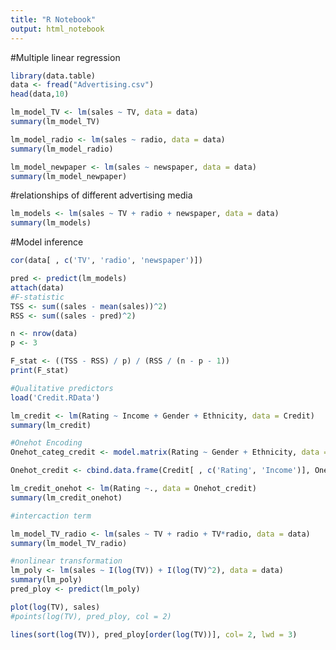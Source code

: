 ```yaml
---
title: "R Notebook"
output: html_notebook
---
```


#Multiple linear regression
```r
library(data.table)
data <- fread("Advertising.csv")
head(data,10)
```


```r
lm_model_TV <- lm(sales ~ TV, data = data)
summary(lm_model_TV)
```


```r
lm_model_radio <- lm(sales ~ radio, data = data)
summary(lm_model_radio)
```




```r
lm_model_newpaper <- lm(sales ~ newspaper, data = data)
summary(lm_model_newpaper)
```


#relationships of different advertising media
```r
lm_models <- lm(sales ~ TV + radio + newspaper, data = data)
summary(lm_models)
```


#Model inference
```r
cor(data[ , c('TV', 'radio', 'newspaper')])
```





```r
pred <- predict(lm_models)
attach(data)
#F-statistic
TSS <- sum((sales - mean(sales))^2)
RSS <- sum((sales - pred)^2)

n <- nrow(data)
p <- 3

F_stat <- ((TSS - RSS) / p) / (RSS / (n - p - 1))
print(F_stat)

```


```r
#Qualitative predictors
load('Credit.RData')

lm_credit <- lm(Rating ~ Income + Gender + Ethnicity, data = Credit)
summary(lm_credit)
```


```r
#Onehot Encoding
Onehot_categ_credit <- model.matrix(Rating ~ Gender + Ethnicity, data = Credit)

Onehot_credit <- cbind.data.frame(Credit[ , c('Rating', 'Income')], Onehot_categ_credit[ , -1])

lm_credit_onehot <- lm(Rating ~., data = Onehot_credit)
summary(lm_credit_onehot)
```


```r
#intercaction term

lm_model_TV_radio <- lm(sales ~ TV + radio + TV*radio, data = data)
summary(lm_model_TV_radio)
```




```r
#nonlinear transformation
lm_poly <- lm(sales ~ I(log(TV)) + I(log(TV)^2), data = data)
summary(lm_poly)
pred_ploy <- predict(lm_poly)

plot(log(TV), sales)
#points(log(TV), pred_ploy, col = 2)

lines(sort(log(TV)), pred_ploy[order(log(TV))], col= 2, lwd = 3) 
```












